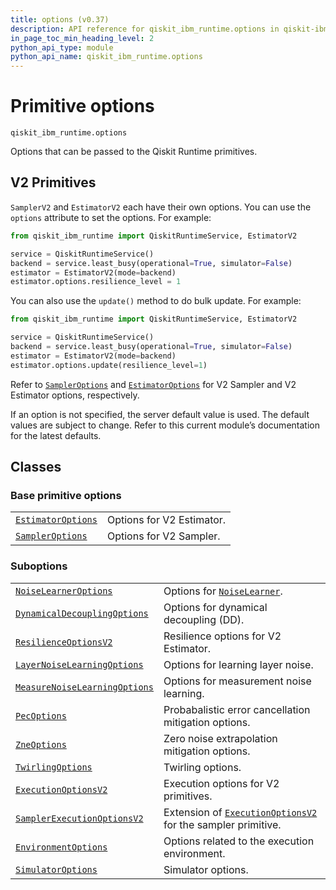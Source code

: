```yaml
---
title: options (v0.37)
description: API reference for qiskit_ibm_runtime.options in qiskit-ibm-runtime v0.37
in_page_toc_min_heading_level: 2
python_api_type: module
python_api_name: qiskit_ibm_runtime.options
---
```


<span id="primitive-options-qiskit-ibm-runtime-options" />

<span id="module-qiskit_ibm_runtime.options" />

# Primitive options

`qiskit_ibm_runtime.options`

Options that can be passed to the Qiskit Runtime primitives.

## V2 Primitives

`SamplerV2` and `EstimatorV2` each have their own options. You can use the `options` attribute to set the options. For example:

```python
from qiskit_ibm_runtime import QiskitRuntimeService, EstimatorV2

service = QiskitRuntimeService()
backend = service.least_busy(operational=True, simulator=False)
estimator = EstimatorV2(mode=backend)
estimator.options.resilience_level = 1
```

You can also use the `update()` method to do bulk update. For example:

```python
from qiskit_ibm_runtime import QiskitRuntimeService, EstimatorV2

service = QiskitRuntimeService()
backend = service.least_busy(operational=True, simulator=False)
estimator = EstimatorV2(mode=backend)
estimator.options.update(resilience_level=1)
```

Refer to [`SamplerOptions`](options-sampler-options "qiskit_ibm_runtime.options.SamplerOptions") and [`EstimatorOptions`](options-estimator-options "qiskit_ibm_runtime.options.EstimatorOptions") for V2 Sampler and V2 Estimator options, respectively.

<Admonition title="Note" type="note">
  If an option is not specified, the server default value is used. The default values are subject to change. Refer to this current module’s documentation for the latest defaults.
</Admonition>

## Classes

### Base primitive options

|                                                                                               |                           |
| --------------------------------------------------------------------------------------------- | ------------------------- |
| [`EstimatorOptions`](options-estimator-options "qiskit_ibm_runtime.options.EstimatorOptions") | Options for V2 Estimator. |
| [`SamplerOptions`](options-sampler-options "qiskit_ibm_runtime.options.SamplerOptions")       | Options for V2 Sampler.   |

### Suboptions

|                                                                                                                                  |                                                                                                                                              |
| -------------------------------------------------------------------------------------------------------------------------------- | -------------------------------------------------------------------------------------------------------------------------------------------- |
| [`NoiseLearnerOptions`](options-noise-learner-options "qiskit_ibm_runtime.options.NoiseLearnerOptions")                          | Options for [`NoiseLearner`](noise-learner-noise-learner "qiskit_ibm_runtime.noise_learner.NoiseLearner").                                   |
| [`DynamicalDecouplingOptions`](options-dynamical-decoupling-options "qiskit_ibm_runtime.options.DynamicalDecouplingOptions")     | Options for dynamical decoupling (DD).                                                                                                       |
| [`ResilienceOptionsV2`](options-resilience-options-v2 "qiskit_ibm_runtime.options.ResilienceOptionsV2")                          | Resilience options for V2 Estimator.                                                                                                         |
| [`LayerNoiseLearningOptions`](options-layer-noise-learning-options "qiskit_ibm_runtime.options.LayerNoiseLearningOptions")       | Options for learning layer noise.                                                                                                            |
| [`MeasureNoiseLearningOptions`](options-measure-noise-learning-options "qiskit_ibm_runtime.options.MeasureNoiseLearningOptions") | Options for measurement noise learning.                                                                                                      |
| [`PecOptions`](options-pec-options "qiskit_ibm_runtime.options.PecOptions")                                                      | Probabalistic error cancellation mitigation options.                                                                                         |
| [`ZneOptions`](options-zne-options "qiskit_ibm_runtime.options.ZneOptions")                                                      | Zero noise extrapolation mitigation options.                                                                                                 |
| [`TwirlingOptions`](options-twirling-options "qiskit_ibm_runtime.options.TwirlingOptions")                                       | Twirling options.                                                                                                                            |
| [`ExecutionOptionsV2`](options-execution-options-v2 "qiskit_ibm_runtime.options.ExecutionOptionsV2")                             | Execution options for V2 primitives.                                                                                                         |
| [`SamplerExecutionOptionsV2`](options-sampler-execution-options-v2 "qiskit_ibm_runtime.options.SamplerExecutionOptionsV2")       | Extension of [`ExecutionOptionsV2`](options-execution-options-v2 "qiskit_ibm_runtime.options.ExecutionOptionsV2") for the sampler primitive. |
| [`EnvironmentOptions`](options-environment-options "qiskit_ibm_runtime.options.EnvironmentOptions")                              | Options related to the execution environment.                                                                                                |
| [`SimulatorOptions`](options-simulator-options "qiskit_ibm_runtime.options.SimulatorOptions")                                    | Simulator options.                                                                                                                           |

